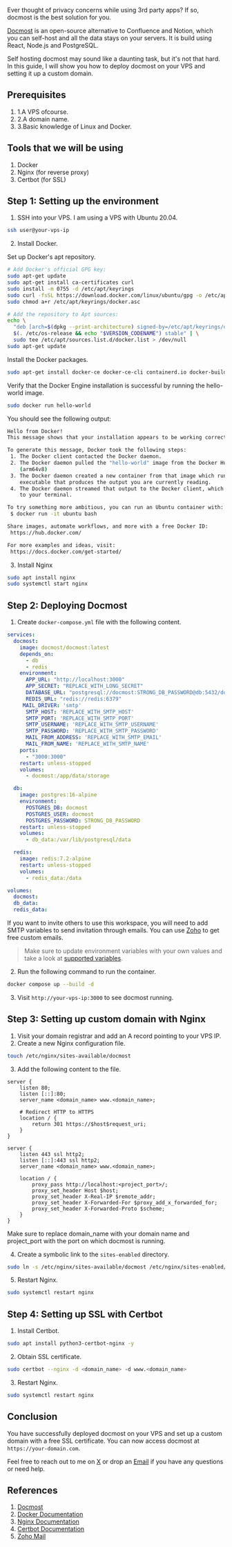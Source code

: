 Ever thought of privacy concerns while using 3rd party apps? If so, docmost is the best solution for you.

[Docmost](https://docmost.com) is an open-source alternative to Confluence and Notion, which you can self-host and all the data stays on your servers. It is build using React, Node.js and PostgreSQL.

Self hosting docmost may sound like a daunting task, but it's not that hard. In this guide, I will show you how to deploy docmost on your VPS and setting it up a custom domain.

## Prerequisites

1. 1.A VPS ofcourse.
1. 2.A domain name.
1. 3.Basic knowledge of Linux and Docker.

## Tools that we will be using

1. Docker
1. Nginx (for reverse proxy)
1. Certbot (for SSL)

## Step 1: Setting up the environment

1. SSH into your VPS. I am using a VPS with Ubuntu 20.04.

```bash
ssh user@your-vps-ip
```

2. Install Docker.

Set up Docker's apt repository.

```bash
# Add Docker's official GPG key:
sudo apt-get update
sudo apt-get install ca-certificates curl
sudo install -m 0755 -d /etc/apt/keyrings
sudo curl -fsSL https://download.docker.com/linux/ubuntu/gpg -o /etc/apt/keyrings/docker.asc
sudo chmod a+r /etc/apt/keyrings/docker.asc

# Add the repository to Apt sources:
echo \
  "deb [arch=$(dpkg --print-architecture) signed-by=/etc/apt/keyrings/docker.asc] https://download.docker.com/linux/ubuntu \
  $(. /etc/os-release && echo "$VERSION_CODENAME") stable" | \
  sudo tee /etc/apt/sources.list.d/docker.list > /dev/null
sudo apt-get update
```

Install the Docker packages.

```bash
sudo apt-get install docker-ce docker-ce-cli containerd.io docker-buildx-plugin docker-compose-plugin
```

Verify that the Docker Engine installation is successful by running the hello-world image.

```bash
sudo docker run hello-world
```

You should see the following output:

```bash
Hello from Docker!
This message shows that your installation appears to be working correctly.

To generate this message, Docker took the following steps:
 1. The Docker client contacted the Docker daemon.
 2. The Docker daemon pulled the "hello-world" image from the Docker Hub.
    (arm64v8)
 3. The Docker daemon created a new container from that image which runs the
    executable that produces the output you are currently reading.
 4. The Docker daemon streamed that output to the Docker client, which sent it
    to your terminal.

To try something more ambitious, you can run an Ubuntu container with:
 $ docker run -it ubuntu bash

Share images, automate workflows, and more with a free Docker ID:
 https://hub.docker.com/

For more examples and ideas, visit:
 https://docs.docker.com/get-started/
```

3. Install Nginx

```bash
sudo apt install nginx
sudo systemctl start nginx
```

## Step 2: Deploying Docmost

1. Create `docker-compose.yml` file with the following content.

```yaml
services:
  docmost:
    image: docmost/docmost:latest
    depends_on:
      - db
      - redis
    environment:
      APP_URL: "http://localhost:3000"
      APP_SECRET: "REPLACE_WITH_LONG_SECRET"
      DATABASE_URL: "postgresql://docmost:STRONG_DB_PASSWORD@db:5432/docmost?schema=public"
      REDIS_URL: "redis://redis:6379"
     MAIL_DRIVER: 'smtp'
      SMTP_HOST: 'REPLACE_WITH_SMTP_HOST'
      SMTP_PORT: 'REPLACE_WITH_SMTP_PORT'
      SMTP_USERNAME: 'REPLACE_WITH_SMTP_USERNAME'
      SMTP_PASSWORD: 'REPLACE_WITH_SMTP_PASSWORD'
      MAIL_FROM_ADDRESS: 'REPLACE_WITH_SMTP_EMAIL'
      MAIL_FROM_NAME: 'REPLACE_WITH_SMTP_NAME'
    ports:
      - "3000:3000"
    restart: unless-stopped
    volumes:
      - docmost:/app/data/storage

  db:
    image: postgres:16-alpine
    environment:
      POSTGRES_DB: docmost
      POSTGRES_USER: docmost
      POSTGRES_PASSWORD: STRONG_DB_PASSWORD
    restart: unless-stopped
    volumes:
      - db_data:/var/lib/postgresql/data

  redis:
    image: redis:7.2-alpine
    restart: unless-stopped
    volumes:
      - redis_data:/data

volumes:
  docmost:
  db_data:
  redis_data:
```

If you want to invite others to use this workspace, you will need to add SMTP variables to send invitation through emails. You can use [Zoho](https://mail.zoho.com) to get free custom emails.

> Make sure to update environment variables with your own values and take a look at [supported variables](https://docmost.com/docs/self-hosting/environment-variables/).

2. Run the following command to run the container.

```bash
docker compose up --build -d
```

3. Visit `http://your-vps-ip:3000` to see docmost running.

## Step 3: Setting up custom domain with Nginx

1. Visit your domain registrar and add an A record pointing to your VPS IP.
2. Create a new Nginx configuration file.

```bash
touch /etc/nginx/sites-available/docmost
```

3. Add the following content to the file.

```nginx
server {
    listen 80;
    listen [::]:80;
    server_name <domain_name> www.<domain_name>;

    # Redirect HTTP to HTTPS
    location / {
        return 301 https://$host$request_uri;
    }
}

server {
    listen 443 ssl http2;
    listen [::]:443 ssl http2;
    server_name <domain_name> www.<domain_name>;

    location / {
        proxy_pass http://localhost:<project_port>/;
        proxy_set_header Host $host;
        proxy_set_header X-Real-IP $remote_addr;
        proxy_set_header X-Forwarded-For $proxy_add_x_forwarded_for;
        proxy_set_header X-Forwarded-Proto $scheme;
    }
}
```

<CustomNote>
  Make sure to replace <SpanNote>domain_name</SpanNote> with your domain name and <SpanNote>project_port</SpanNote> with the port on which docmost is running.
</CustomNote>


4. Create a symbolic link to the `sites-enabled` directory.

```bash
sudo ln -s /etc/nginx/sites-available/docmost /etc/nginx/sites-enabled/docmost
```


5. Restart Nginx.

```bash
sudo systemctl restart nginx
```

## Step 4: Setting up SSL with Certbot

1. Install Certbot.

```bash
sudo apt install python3-certbot-nginx -y
```

2. Obtain SSL certificate.

```bash
sudo certbot --nginx -d <domain_name> -d www.<domain_name>
```

3. Restart Nginx.

```bash
sudo systemctl restart nginx
```

## Conclusion

You have successfully deployed docmost on your VPS and set up a custom domain with a free SSL certificate. You can now access docmost at `https://your-domain.com`.

Feel free to reach out to me on [X](https://X.com/ayushchugh_) or drop an [Email](mailto:hey@ayushchugh.com) if you have any questions or need help.

## References

1. [Docmost](https://docmost.com)
1. [Docker Documentation](https://docs.docker.com)
1. [Nginx Documentation](https://nginx.org/en/docs/)
1. [Certbot Documentation](https://certbot.eff.org/docs/)
1. [Zoho Mail](https://mail.zoho.com)